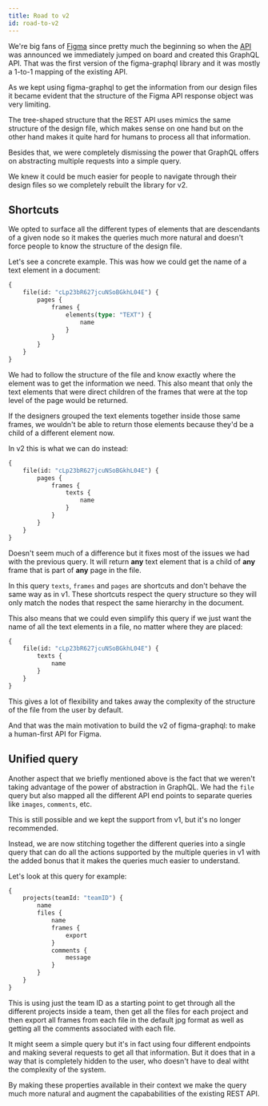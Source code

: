 ```yaml
---
title: Road to v2
id: road-to-v2
---
```


We're big fans of [Figma](https://www.figma.com) since pretty much the beginning so when the [API](https://www.figma.com/developers) was announced we immediately jumped on board and created this GraphQL API. That was the first version of the figma-graphql library and it was mostly a 1-to-1 mapping of the existing API.

As we kept using figma-graphql to get the information from our design files it became evident that the structure of the Figma API response object was very limiting.

The tree-shaped structure that the REST API uses mimics the same structure of the design file, which makes sense on one hand but on the other hand makes it quite hard for humans to process all that information.

Besides that, we were completely dismissing the power that GraphQL offers on abstracting multiple requests into a simple query.

We knew it could be much easier for people to navigate through their design files so we completely rebuilt the library for v2.

## Shortcuts

We opted to surface all the different types of elements that are descendants of a given node so it makes the queries much more natural and doesn't force people to know the structure of the design file.

Let's see a concrete example. This was how we could get the name of a text element in a document:

```graphql
{
    file(id: "cLp23bR627jcuNSoBGkhL04E") {
        pages {
            frames {
                elements(type: "TEXT") {
                    name
                }
            }
        }
    }
}
```

We had to follow the structure of the file and know exactly where the element was to get the information we need. This also meant that only the text elements that were direct children of the frames that were at the top level of the page would be returned.

If the designers grouped the text elements together inside those same frames, we wouldn't be able to return those elements because they'd be a child of a different element now.

In v2 this is what we can do instead:

```graphql
{
    file(id: "cLp23bR627jcuNSoBGkhL04E") {
        pages {
            frames {
                texts {
                    name
                }
            }
        }
    }
}
```

Doesn't seem much of a difference but it fixes most of the issues we had with the previous query. It will return **any** text element that is a child of **any** frame that is part of **any** page in the file.

In this query `texts`, `frames` and `pages` are shortcuts and don't behave the same way as in v1. These shortcuts respect the query structure so they will only match the nodes that respect the same hierarchy in the document.

This also means that we could even simplify this query if we just want the name of all the text elements in a file, no matter where they are placed:

```graphql
{
    file(id: "cLp23bR627jcuNSoBGkhL04E") {
        texts {
            name
        }
    }
}
```

This gives a lot of flexibility and takes away the complexity of the structure of the file from the user by default.

And that was the main motivation to build the v2 of figma-graphql: to make a human-first API for Figma.

## Unified query

Another aspect that we briefly mentioned above is the fact that we weren't taking advantage of the power of abstraction in GraphQL. We had the `file` query but also mapped all the different API end points to separate queries like `images`, `comments`, etc.

This is still possible and we kept the support from v1, but it's no longer recommended.

Instead, we are now stitching together the different queries into a single query that can do all the actions supported by the multiple queries in v1 with the added bonus that it makes the queries much easier to understand.

Let's look at this query for example:

```graphql
{
    projects(teamId: "teamID") {
        name
        files {
            name
            frames {
                export
            }
            comments {
                message
            }
        }
    }
}
```

This is using just the team ID as a starting point to get through all the different projects inside a team, then get all the files for each project and then export all frames from each file in the default jpg format as well as getting all the comments associated with each file.

It might seem a simple query but it's in fact using four different endpoints and making several requests to get all that information. But it does that in a way that is completely hidden to the user, who doesn't have to deal witht the complexity of the system.

By making these properties available in their context we make the query much more natural and augment the capababilities of the existing REST API.
